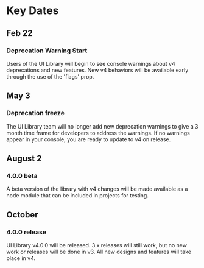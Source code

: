 # Key Dates

## Feb 22
### Deprecation Warning Start
Users of the UI Library will begin to see console warnings about v4 deprecations and new features. New v4 behaviors will be available early through the use of the 'flags' prop.

## May 3
### Deprecation freeze
The UI Library team will no longer add new deprecation warnings to give a 3 month time frame for developers to address the warnings. If no warnings appear in your console, you are ready to update to v4 on release.

## August 2
### 4.0.0 beta
A beta version of the library with v4 changes will be made available as a node module that can be included in projects for testing.

## October
### 4.0.0 release
UI Library v4.0.0 will be released. 3.x releases will still work, but no new work or releases will be done in v3. All new designs and features will take place in v4.
